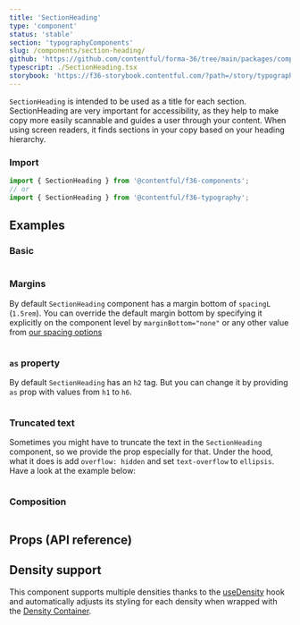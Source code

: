 ```yaml
---
title: 'SectionHeading'
type: 'component'
status: 'stable'
section: 'typographyComponents'
slug: /components/section-heading/
github: 'https://github.com/contentful/forma-36/tree/main/packages/components/typography/src'
typescript: ./SectionHeading.tsx
storybook: 'https://f36-storybook.contentful.com/?path=/story/typography-sectionheading--basic'
---
```


`SectionHeading` is intended to be used as a title for each section. SectionHeading are very important for accessibility, as they help to make copy more easily scannable and guides a user through your content. When using screen readers, it finds sections in your copy based on your heading hierarchy.

### Import

```js static=true
import { SectionHeading } from '@contentful/f36-components';
// or
import { SectionHeading } from '@contentful/f36-typography';
```

## Examples

### Basic

```jsx file=../../examples/SectionHeadingExample.tsx

```

### Margins

By default `SectionHeading` component has a margin bottom of `spacingL` (`1.5rem`). You can override the default margin bottom by specifying it explicitly on the component level by `marginBottom="none"` or any other value from [our spacing options](/tokens/spacing)

```jsx file=../../examples/SectionHeadingSpacingExample.tsx

```

### `as` property

By default `SectionHeading` has an `h2` tag. But you can change it by providing `as` prop with values from `h1` to `h6`.

```jsx file=../../examples/SectionHeadingTagExample.tsx

```

### Truncated text

Sometimes you might have to truncate the text in the `SectionHeading` component, so we provide the prop especially for that. Under the hood, what it does is add `overflow: hidden` and set `text-overflow` to `ellipsis`. Have a look at the example below:

```jsx file=../../examples/SectionHeadingTruncatedExample.tsx

```

### Composition

```jsx file=../../examples/SectionHeadingCompositionExample.tsx

```

## Props (API reference)

<PropsTable of="SectionHeading" />

## Density support

This component supports multiple densities thanks to the [useDensity](/hooks/use-density) hook and automatically adjusts its styling for each density when wrapped with the [Density Container](/components/density-container).
